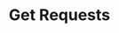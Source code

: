 ---
title: "Get Requests"
description: "This API returns all the cross chain transactions."
openapi: get /requests
---
